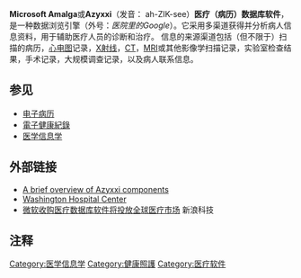 '''Microsoft Amalga'''或'''Azyxxi'''（发音： ah-ZIK-see）'''医疗（病历）数据库软件'''，是一种数据浏览引擎（外号：''医院里的Google''）。它采用多渠道获得并分析病人信息资料，用于辅助医疗人员的诊断和治疗。 信息的来源渠道包括（但不限于）扫描的病历，[[心电图|心电图]]记录，[[X射线|X射线]]，[[CT|CT]]，[[MRI|MRI]]或其他影像学扫描记录，实验室检查结果，手术记录，大规模调查记录，以及病人联系信息。

== 参见 ==
*[[电子病历|电子病历]]
*[[電子健康紀錄|電子健康紀錄]]
*[[医学信息学|医学信息学]]

== 外部链接 ==
*[https://web.archive.org/web/20041016110808/http://ncemi.asatte.org/docs/InSight/6.%20Misc/Azyxxi%20description%20-01e.doc.htm A brief overview of Azyxxi components]
*[http://www.whcenter.org/ Washington Hospital Center] {{Wayback|url=http://www.whcenter.org/ |date=20150317193423 }}
*[http://tech.sina.com.cn/it/2006-07-27/08221057525.shtml 微软收购医疗数据库软件将投放全球医疗市场] {{Wayback|url=http://tech.sina.com.cn/it/2006-07-27/08221057525.shtml |date=20190609030919 }} 新浪科技

== 注释 ==
<div class="references-small">
<references/>
</div>

[[Category:医学信息学|Category:医学信息学]]
[[Category:健康照護|Category:健康照護]]
[[Category:医疗软件|Category:医疗软件]]